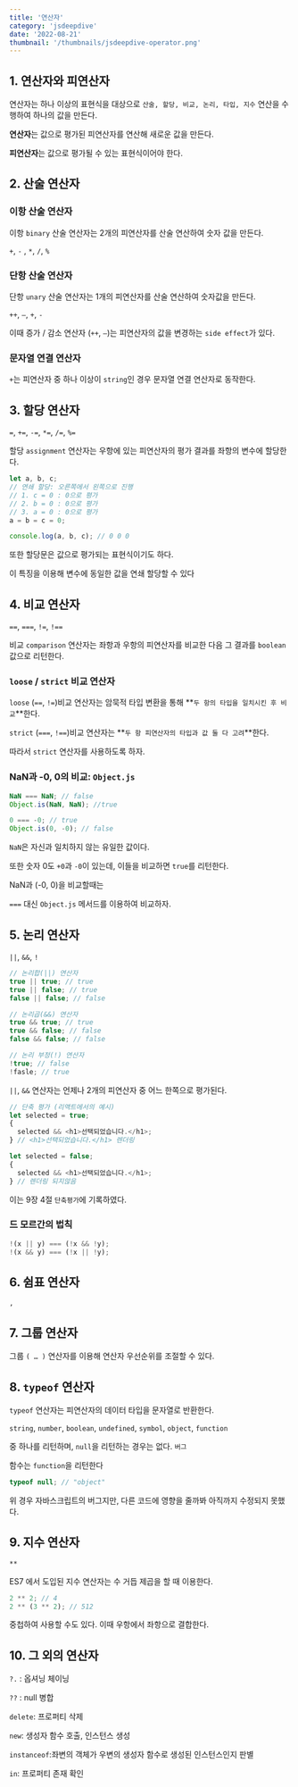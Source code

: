 ```yaml
---
title: '연산자'
category: 'jsdeepdive'
date: '2022-08-21'
thumbnail: '/thumbnails/jsdeepdive-operator.png'
---
```


## 1. 연산자와 피연산자

연산자는 하나 이상의 표현식을 대상으로 `산술, 할당, 비교, 논리, 타입, 지수` 연산을 수행하여 하나의 값을 만든다.

**연산자**는 값으로 평가된 피연산자를 연산해 새로운 값을 만든다.

**피연산자**는 값으로 평가될 수 있는 표현식이어야 한다.

## 2. 산술 연산자

### 이항 산술 연산자

이항 `binary` 산술 연산자는 2개의 피연산자를 산술 연산하여 숫자 값을 만든다.

`+`, `-` , `*`, `/`, `%`

### 단항 산술 연산자

단항 `unary` 산술 연산자는 1개의 피연산자를 산술 연산하여 숫자값을 만든다.

`++`, `—`, `+`, `-`

이때 증가 / 감소 연산자 (`++`, `—`)는 피연산자의 값을 변경하는 `side effect`가 있다.

### 문자열 연결 연산자

`+`는 피연산자 중 하나 이상이 `string`인 경우 문자열 연결 연산자로 동작한다.

## 3. 할당 연산자

`=`, `+=`, `-=`, `*=`, `/=`, `%=`

할당 `assignment` 연산자는 우항에 있는 피연산자의 평가 결과를 좌항의 변수에 할당한다.

```js
let a, b, c;
// 연쇄 할당: 오른쪽에서 왼쪽으로 진행
// 1. c = 0 : 0으로 평가
// 2. b = 0 : 0으로 평가
// 3. a = 0 : 0으로 평가
a = b = c = 0;

console.log(a, b, c); // 0 0 0
```

또한 할당문은 값으로 평가되는 표현식이기도 하다.

이 특징을 이용해 변수에 동일한 값을 연쇄 할당할 수 있다

## 4. 비교 연산자

`==`, `===`, `!=`, `!==`

비교 `comparison` 연산자는 좌항과 우항의 피연산자를 비교한 다음 그 결과를 `boolean` 값으로 리턴한다.

### `loose` / `strict` 비교 연산자

`loose` (`==`, `!=`)비교 연산자는 암묵적 타입 변환을 통해 **`두 항의 타입을 일치시킨 후 비교`**한다.

`strict` (`===`, `!==`)비교 연산자는 **`두 항 피연산자의 타입과 값 둘 다 고려`**한다.

따라서 `strict` 연산자를 사용하도록 하자.

### NaN과 -0, 0의 비교: `Object.js`

```js
NaN === NaN; // false
Object.is(NaN, NaN); //true

0 === -0; // true
Object.is(0, -0); // false
```

`NaN`은 자신과 일치하지 않는 유일한 값이다.

또한 숫자 0도 `+0`과 `-0`이 있는데, 이들을 비교하면 `true`를 리턴한다.

NaN과 (-0, 0)을 비교할때는

`===` 대신 `Object.js` 메서드를 이용하여 비교하자.

## 5. 논리 연산자

`||`, `&&`, `!`

```js
// 논리합(||) 연산자
true || true; // true
true || false; // true
false || false; // false

// 논리곱(&&) 연산자
true && true; // true
true && false; // false
false && false; // false

// 논리 부정(!) 연산자
!true; // false
!fasle; // true
```

`||`, `&&` 연산자는 언제나 2개의 피연산자 중 어느 한쪽으로 평가된다.

```js
// 단축 평가 (리액트에서의 예시)
let selected = true;
{
  selected && <h1>선택되었습니다.</h1>;
} // <h1>선택되었습니다.</h1> 렌더링

let selected = false;
{
  selected && <h1>선택되었습니다.</h1>;
} // 렌더링 되지않음
```

이는 9장 4절 `단축평가`에 기록하였다.

### 드 모르간의 법칙

```js
!(x || y) === (!x && !y);
!(x && y) === (!x || !y);
```

## 6. 쉼표 연산자

`,`

## 7. 그룹 연산자

그룹 `( … )` 연산자를 이용해 연산자 우선순위를 조절할 수 있다.

## 8. `typeof` 연산자

`typeof` 연산자는 피연산자의 데이터 타입을 문자열로 반환한다.

`string`, `number`, `boolean`, `undefined`, `symbol`, `object`, `function`

중 하나를 리턴하며, `null`을 리턴하는 경우는 없다. `버그`

함수는 `function`을 리턴한다

```js
typeof null; // "object"
```

위 경우 자바스크립트의 버그지만, 다른 코드에 영향을 줄까봐 아직까지 수정되지 못했다.

## 9. 지수 연산자

`**`

ES7 에서 도입된 지수 연산자는 수 거듭 제곱을 할 때 이용한다.

```js
2 ** 2; // 4
2 ** (3 ** 2); // 512
```

중첩하여 사용할 수도 있다. 이때 우항에서 좌항으로 결합한다.

## 10. 그 외의 연산자

`?.` : 옵셔닝 체이닝

`??` : null 병합

`delete`: 프로퍼티 삭제

`new`: 생성자 함수 호출, 인스턴스 생성

`instanceof`:좌변의 객체가 우변의 생성자 함수로 생성된 인스턴스인지 판별

`in`: 프로퍼티 존재 확인
